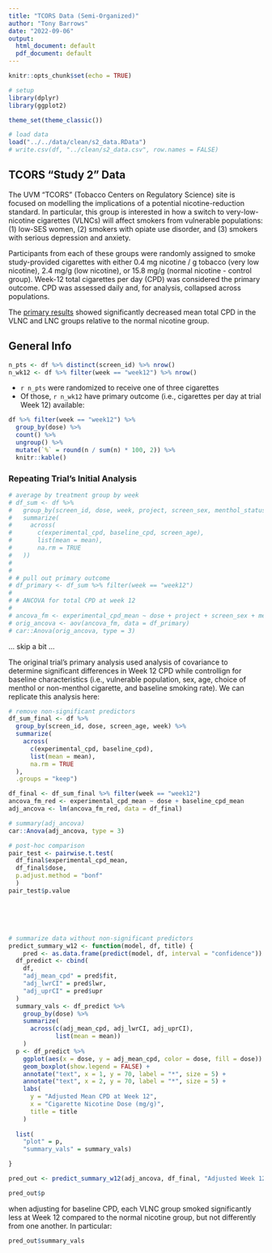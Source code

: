 ```yaml
---
title: "TCORS Data (Semi-Organized)"
author: "Tony Barrows"
date: "2022-09-06"
output:
  html_document: default
  pdf_document: default
---
```


```r
knitr::opts_chunk$set(echo = TRUE)
```

```r
# setup
library(dplyr)
library(ggplot2)

theme_set(theme_classic())

# load data
load("../../data/clean/s2_data.RData")
# write.csv(df, "../clean/s2_data.csv", row.names = FALSE)
```

## TCORS "Study 2" Data


The UVM "TCORS" (Tobacco Centers on Regulatory Science) site is focused on modelling the implications of a potential nicotine-reduction standard. In particular, this group is interested in how a switch to very-low-nicotine cigarettes (VLNCs) will affect smokers from vulnerable populations: (1) low-SES women, (2) smokers with opiate use disorder, and (3) smokers with serious depression and anxiety. 

Participants from each of these groups were randomly assigned to smoke study-provided cigarettes with either 0.4 mg nicotine / g tobacco (very low nicotine), 2.4 mg/g (low nicotine), or 15.8 mg/g (normal nicotine - control group). Week-12 total cigarettes per day (CPD) was considered the primary outcome. CPD was assessed daily and, for analysis, collapsed across populations. 

The [primary results](https://www.ncbi.nlm.nih.gov/pmc/articles/PMC7576411/) showed significantly decreased mean total CPD in the VLNC and LNC groups relative to the normal nicotine group.


## General Info


```r
n_pts <- df %>% distinct(screen_id) %>% nrow()
n_wk12 <- df %>% filter(week == "week12") %>% nrow()
```


*  `r n_pts` were randomized to receive one of three cigarettes
*  Of those, `r n_wk12` have primary outcome (i.e., cigarettes per day at trial Week 12) available:

```r
df %>% filter(week == "week12") %>% 
  group_by(dose) %>% 
  count() %>% 
  ungroup() %>%
  mutate(`%` = round(n / sum(n) * 100, 2)) %>%
  knitr::kable()
```



### Repeating Trial's Initial Analysis

```r
# average by treatment group by week
# df_sum <- df %>%
#   group_by(screen_id, dose, week, project, screen_sex, menthol_status) %>%
#   summarize(
#     across(
#       c(experimental_cpd, baseline_cpd, screen_age),
#       list(mean = mean),
#       na.rm = TRUE
#   ))
# 
# 
# # pull out primary outcome
# df_primary <- df_sum %>% filter(week == "week12")
# 
# # ANCOVA for total CPD at week 12
# 
# ancova_fm <- experimental_cpd_mean ~ dose + project + screen_sex + menthol_status + screen_age_mean + baseline_cpd_mean
# orig_ancova <- aov(ancova_fm, data = df_primary)
# car::Anova(orig_ancova, type = 3)
```


... skip a bit ... 

The original trial's primary analysis used analysis of covariance to determine significant differences in Week 12 CPD while controllign for baseline characteristics (i.e., vulnerable population, sex, age, choice of menthol or non-menthol cigarette, and baseline smoking rate).  We can replicate this analysis here:


 

```r
# remove non-significant predictors
df_sum_final <- df %>%
  group_by(screen_id, dose, screen_age, week) %>%
  summarize(
    across(
      c(experimental_cpd, baseline_cpd),
      list(mean = mean),
      na.rm = TRUE
  ),
  .groups = "keep")

df_final <- df_sum_final %>% filter(week == "week12")
ancova_fm_red <- experimental_cpd_mean ~ dose + baseline_cpd_mean
adj_ancova <- lm(ancova_fm_red, data = df_final)

# summary(adj_ancova)
car::Anova(adj_ancova, type = 3)
```



```r
# post-hoc comparison
pair_test <- pairwise.t.test(
  df_final$experimental_cpd_mean,
  df_final$dose, 
  p.adjust.method = "bonf"
  )
pair_test$p.value
```



<br>
<br>
<br>


```r
# summarize data without non-significant predictors
predict_summary_w12 <- function(model, df, title) {
    pred <- as.data.frame(predict(model, df, interval = "confidence"))
  df_predict <- cbind(
    df, 
    "adj_mean_cpd" = pred$fit,
    "adj_lwrCI" = pred$lwr,
    "adj_uprCI" = pred$upr
  )
  summary_vals <- df_predict %>%
    group_by(dose) %>%
    summarize(
      across(c(adj_mean_cpd, adj_lwrCI, adj_uprCI),
             list(mean = mean))
    )
  p <- df_predict %>%
    ggplot(aes(x = dose, y = adj_mean_cpd, color = dose, fill = dose)) +
    geom_boxplot(show.legend = FALSE) +
    annotate("text", x = 1, y = 70, label = "*", size = 5) +
    annotate("text", x = 2, y = 70, label = "*", size = 5) +
    labs(
      y = "Adjusted Mean CPD at Week 12",
      x = "Cigarette Nicotine Dose (mg/g)",
      title = title
    )
  
  list(
    "plot" = p,
    "summary_vals" = summary_vals)

}

pred_out <- predict_summary_w12(adj_ancova, df_final, "Adjusted Week 12 Total CPD")

pred_out$p
```


when adjusting for baseline CPD, each VLNC group smoked significantly less at Week 12 compared to the normal nicotine group, but not differently from one another. In particular:


```r
pred_out$summary_vals

```





